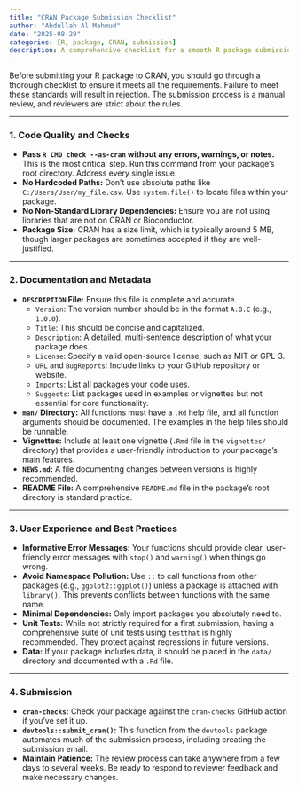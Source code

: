 ```yaml
---
title: "CRAN Package Submission Checklist"
author: "Abdullah Al Mahmud"
date: "2025-08-29"
categories: [R, package, CRAN, submission]
description: A comprehensive checklist for a smooth R package submission to CRAN.
---
```


Before submitting your R package to CRAN, you should go through a thorough checklist to ensure it meets all the requirements. Failure to meet these standards will result in rejection. The submission process is a manual review, and reviewers are strict about the rules.

***

### 1. Code Quality and Checks

-   **Pass `R CMD check --as-cran` without any errors, warnings, or notes.** This is the most critical step. Run this command from your package's root directory. Address every single issue.
-   **No Hardcoded Paths:** Don't use absolute paths like `C:/Users/User/my_file.csv`. Use `system.file()` to locate files within your package.
-   **No Non-Standard Library Dependencies:** Ensure you are not using libraries that are not on CRAN or Bioconductor.
-   **Package Size:** CRAN has a size limit, which is typically around 5 MB, though larger packages are sometimes accepted if they are well-justified.

***

### 2. Documentation and Metadata

-   **`DESCRIPTION` File:** Ensure this file is complete and accurate.
    -   `Version`: The version number should be in the format `A.B.C` (e.g., `1.0.0`).
    -   `Title`: This should be concise and capitalized.
    -   `Description`: A detailed, multi-sentence description of what your package does.
    -   `License`: Specify a valid open-source license, such as MIT or GPL-3.
    -   `URL` and `BugReports`: Include links to your GitHub repository or website.
    -   `Imports`: List all packages your code uses.
    -   `Suggests`: List packages used in examples or vignettes but not essential for core functionality.
-   **`man/` Directory:** All functions must have a `.Rd` help file, and all function arguments should be documented. The examples in the help files should be runnable.
-   **Vignettes:** Include at least one vignette (`.Rmd` file in the `vignettes/` directory) that provides a user-friendly introduction to your package's main features.
-   **`NEWS.md`:** A file documenting changes between versions is highly recommended.
-   **README File:** A comprehensive `README.md` file in the package's root directory is standard practice.

***

### 3. User Experience and Best Practices

-   **Informative Error Messages:** Your functions should provide clear, user-friendly error messages with `stop()` and `warning()` when things go wrong.
-   **Avoid Namespace Pollution:** Use `::` to call functions from other packages (e.g., `ggplot2::ggplot()`) unless a package is attached with `library()`. This prevents conflicts between functions with the same name.
-   **Minimal Dependencies:** Only import packages you absolutely need to.
-   **Unit Tests:** While not strictly required for a first submission, having a comprehensive suite of unit tests using `testthat` is highly recommended. They protect against regressions in future versions.
-   **Data:** If your package includes data, it should be placed in the `data/` directory and documented with a `.Rd` file.

***

### 4. Submission

-   **`cran-checks`:** Check your package against the `cran-checks` GitHub action if you've set it up.
-   **`devtools::submit_cran()`:** This function from the `devtools` package automates much of the submission process, including creating the submission email.
-   **Maintain Patience:** The review process can take anywhere from a few days to several weeks. Be ready to respond to reviewer feedback and make necessary changes.
